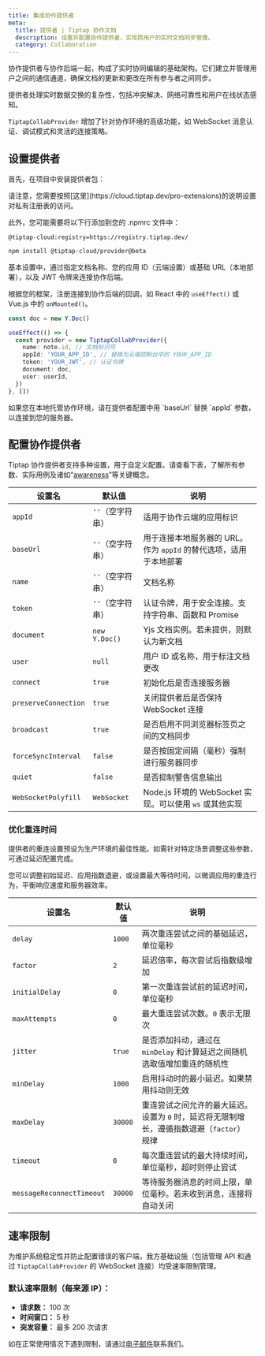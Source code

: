 ```yaml
---
title: 集成协作提供者
meta:
  title: 提供者 | Tiptap 协作文档
  description: 设置并配置协作提供者，实现跨用户的实时文档同步管理。
  category: Collaboration
---
```



协作提供者与协作后端一起，构成了实时协同编辑的基础架构。它们建立并管理用户之间的通信通道，确保文档的更新和更改在所有参与者之间同步。

提供者处理实时数据交换的复杂性，包括冲突解决、网络可靠性和用户在线状态感知。

`TiptapCollabProvider` 增加了针对协作环境的高级功能，如 WebSocket 消息认证、调试模式和灵活的连接策略。

## 设置提供者

首先，在项目中安装提供者包：

<Callout title="设置私有注册表" variant="hint">
请注意，您需要按照[这里](https://cloud.tiptap.dev/pro-extensions)的说明设置对私有注册表的访问。

此外，您可能需要将以下行添加到您的 .npmrc 文件中：

```
@tiptap-cloud:registry=https://registry.tiptap.dev/
```

</Callout>

```bash
npm install @tiptap-cloud/provider@beta
```

基本设置中，通过指定文档名称、您的应用 ID（云端设置）或基础 URL（本地部署），以及 JWT 令牌来连接协作后端。

根据您的框架，注册连接到协作后端的回调，如 React 中的 `useEffect()` 或 Vue.js 中的 `onMounted()`。

```ts
const doc = new Y.Doc()

useEffect(() => {
  const provider = new TiptapCollabProvider({
    name: note.id, // 文档标识符
    appId: 'YOUR_APP_ID', // 替换为云端控制台中的 YOUR_APP_ID
    token: 'YOUR_JWT', // 认证令牌
    document: doc,
    user: userId,
  })
}, [])
```

<Callout title="本地部署用户的提示" variant="hint">
  如果您在本地托管协作环境，请在提供者配置中用 `baseUrl` 替换 `appId` 参数，以连接到您的服务器。
</Callout>

## 配置协作提供者

Tiptap 协作提供者支持多种设置，用于自定义配置。请查看下表，了解所有参数、实际用例及诸如“[awareness](/collaboration/core-concepts/awareness)”等关键概念。

| 设置名               | 默认值           | 说明                                                              |
| -------------------- | ---------------- | ----------------------------------------------------------------- |
| `appId`              | `''`（空字符串） | 适用于协作云端的应用标识                                          |
| `baseUrl`            | `''`（空字符串） | 用于连接本地服务器的 URL。作为 `appId` 的替代选项，适用于本地部署 |
| `name`               | `''`（空字符串） | 文档名称                                                          |
| `token`              | `''`（空字符串） | 认证令牌，用于安全连接。支持字符串、函数和 Promise                |
| `document`           | `new Y.Doc()`    | Yjs 文档实例。若未提供，则默认为新文档                            |
| `user`               | `null`           | 用户 ID 或名称，用于标注文档更改                                  |
| `connect`            | `true`           | 初始化后是否连接服务器                                            |
| `preserveConnection` | `true`           | 关闭提供者后是否保持 WebSocket 连接                               |
| `broadcast`          | `true`           | 是否启用不同浏览器标签页之间的文档同步                            |
| `forceSyncInterval`  | `false`          | 是否按固定间隔（毫秒）强制进行服务器同步                          |
| `quiet`              | `false`          | 是否抑制警告信息输出                                              |
| `WebSocketPolyfill`  | `WebSocket`      | Node.js 环境的 WebSocket 实现。可以使用 `ws` 或其他实现           |

### 优化重连时间

提供者的重连设置预设为生产环境的最佳性能。如需针对特定场景调整这些参数，可通过延迟配置完成。

您可以调整初始延迟、应用指数退避，或设置最大等待时间，以微调应用的重连行为，平衡响应速度和服务器效率。

| 设置名                    | 默认值  | 说明                                                                                      |
| ------------------------- | ------- | ----------------------------------------------------------------------------------------- |
| `delay`                   | `1000`  | 两次重连尝试之间的基础延迟，单位毫秒                                                      |
| `factor`                  | `2`     | 延迟倍率，每次尝试后指数级增加                                                            |
| `initialDelay`            | `0`     | 第一次重连尝试前的延迟时间，单位毫秒                                                      |
| `maxAttempts`             | `0`     | 最大重连尝试次数。`0` 表示无限次                                                          |
| `jitter`                  | `true`  | 是否添加抖动，通过在 `minDelay` 和计算延迟之间随机选取值增加重连的随机性                  |
| `minDelay`                | `1000`  | 启用抖动时的最小延迟。如果禁用抖动则无效                                                  |
| `maxDelay`                | `30000` | 重连尝试之间允许的最大延迟。设置为 `0` 时，延迟将无限制增长，遵循指数退避（`factor`）规律 |
| `timeout`                 | `0`     | 每次重连尝试的最大持续时间，单位毫秒，超时则停止尝试                                      |
| `messageReconnectTimeout` | `30000` | 等待服务器消息的时间上限，单位毫秒。若未收到消息，连接将自动关闭                          |

## 速率限制

为维护系统稳定性并防止配置错误的客户端，我方基础设施（包括管理 API 和通过 `TiptapCollabProvider` 的 WebSocket 连接）均受速率限制管理。

### 默认速率限制（每来源 IP）：

- **请求数：** 100 次
- **时间窗口：** 5 秒
- **突发容量：** 最多 200 次请求

如在正常使用情况下遇到限制，请通过[电子邮件](mailto:humans@tiptap.dev)联系我们。

